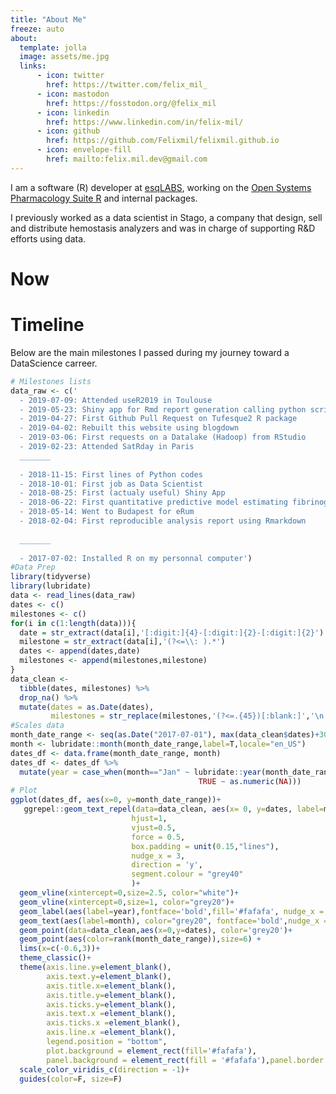 ```yaml
---
title: "About Me"
freeze: auto
about:
  template: jolla
  image: assets/me.jpg
  links:
      - icon: twitter
        href: https://twitter.com/felix_mil_
      - icon: mastodon
        href: https://fosstodon.org/@felix_mil
      - icon: linkedin
        href: https://www.linkedin.com/in/felix-mil/
      - icon: github
        href: https://github.com/Felixmil/felixmil.github.io
      - icon: envelope-fill
        href: mailto:felix.mil.dev@gmail.com
---
```




I am a software (R) developer at [esqLABS](https://esqlabs.com), working on the [Open Systems Pharmacology Suite R](https://www.open-systems-pharmacology.org) and internal packages.

I previously worked as a data scientist in Stago, a company that design, sell and distribute hemostasis analyzers and was in charge of supporting R&D efforts using data.


# Now

# Timeline

::: {.column-screen-inset-shaded}

Below are the main milestones I passed during my journey toward a DataScience carreer.

```r
# Milestones lists
data_raw <- c('
  - 2019-07-09: Attended useR2019 in Toulouse
  - 2019-05-23: Shiny app for Rmd report generation calling python scripts through reticulate
  - 2019-04-27: First Github Pull Request on Tufesque2 R package
  - 2019-04-02: Rebuilt this website using blogdown
  - 2019-03-06: First requests on a Datalake (Hadoop) from RStudio
  - 2019-02-23: Attended SatRday in Paris
  _______
  
  - 2018-11-15: First lines of Python codes
  - 2018-10-01: First job as Data Scientist
  - 2018-08-25: First (actualy useful) Shiny App
  - 2018-06-22: First quantitative predictive model estimating fibrinogen concentration in blood
  - 2018-05-14: Went to Budapest for eRum
  - 2018-02-04: First reproducible analysis report using Rmarkdown
  
  _______
  
  - 2017-07-02: Installed R on my personnal computer')
#Data Prep
library(tidyverse)
library(lubridate)
data <- read_lines(data_raw)
dates <- c()
milestones <- c()
for(i in c(1:length(data))){
  date = str_extract(data[i],'[:digit:]{4}-[:digit:]{2}-[:digit:]{2}')
  milestone = str_extract(data[i],'(?<=\\: ).*')
  dates <- append(dates,date)
  milestones <- append(milestones,milestone)
}
data_clean <- 
  tibble(dates, milestones) %>% 
  drop_na() %>%
  mutate(dates = as.Date(dates),
         milestones = str_replace(milestones,'(?<=.{45})[:blank:]','\n'))
#Scales data
month_date_range <- seq(as.Date("2017-07-01"), max(data_clean$dates)+30, by='month')
month <- lubridate::month(month_date_range,label=T,locale="en_US")
dates_df <- data.frame(month_date_range, month)
dates_df <- dates_df %>% 
  mutate(year = case_when(month=="Jan" ~ lubridate::year(month_date_range),
                                          TRUE ~ as.numeric(NA)))
# Plot 
ggplot(dates_df, aes(x=0, y=month_date_range))+
   ggrepel::geom_text_repel(data=data_clean, aes(x= 0, y=dates, label=milestones,size=4), 
                           hjust=1,
                           vjust=0.5,
                           force = 0.5,
                           box.padding = unit(0.15,"lines"),
                           nudge_x = 3,
                           direction = 'y',
                           segment.colour = "grey40"
                           )+
  geom_vline(xintercept=0,size=2.5, color="white")+
  geom_vline(xintercept=0,size=1, color="grey20")+
  geom_label(aes(label=year),fontface='bold',fill='#fafafa', nudge_x = -0.55, size=6) +
  geom_text(aes(label=month), color="grey20", fontface='bold',nudge_x = -0.26,hjust=0) +
  geom_point(data=data_clean,aes(x=0,y=dates), color='grey20')+
  geom_point(aes(color=rank(month_date_range)),size=6) +
  lims(x=c(-0.6,3))+
  theme_classic()+
  theme(axis.line.y=element_blank(),
        axis.text.y=element_blank(),
        axis.title.x=element_blank(),
        axis.title.y=element_blank(),
        axis.ticks.y=element_blank(),
        axis.text.x =element_blank(),
        axis.ticks.x =element_blank(),
        axis.line.x =element_blank(),
        legend.position = "bottom",
        plot.background = element_rect(fill='#fafafa'),
        panel.background = element_rect(fill = '#fafafa'),panel.border = element_blank())+
  scale_color_viridis_c(direction = -1)+
  guides(color=F, size=F)
```
:::